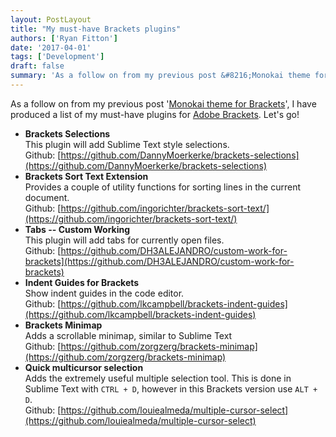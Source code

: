```yaml
---
layout: PostLayout
title: "My must-have Brackets plugins"
authors: ['Ryan Fitton']
date: '2017-04-01'
tags: ['Development']
draft: false
summary: 'As a follow on from my previous post &#8216;Monokai theme for Brackets&#8216;, I have produced a list of my must-have plugins for Adobe Brackets. Let&#8217;s go! Brackets Selections This plugin will add Sublime Text style selections. Github: https://github.com/DannyMoerkerke/brackets-selections Brackets Sort Text Extension Provides a couple of utility functions for sorting lines in the current document. ...'
---
```


As a follow on from my previous post '[Monokai theme for Brackets](https://ryanfitton.co.uk/blog/monokai-theme-for-brackets/)', I have produced a list of my must-have plugins for [Adobe Brackets](http://brackets.io/). Let's go!

-   **Brackets Selections**\
    This plugin will add Sublime Text style selections.\
    Github: [https://github.com/DannyMoerkerke/brackets-selections](https://github.com/DannyMoerkerke/brackets-selections)
-   **Brackets Sort Text Extension**\
    Provides a couple of utility functions for sorting lines in the current document.\
    Github: [https://github.com/ingorichter/brackets-sort-text/](https://github.com/ingorichter/brackets-sort-text/)
-   **Tabs -- Custom Working**\
    This plugin will add tabs for currently open files.\
    Github: [https://github.com/DH3ALEJANDRO/custom-work-for-brackets](https://github.com/DH3ALEJANDRO/custom-work-for-brackets)
-   **Indent Guides for Brackets**\
    Show indent guides in the code editor.\
    Github: [https://github.com/lkcampbell/brackets-indent-guides](https://github.com/lkcampbell/brackets-indent-guides)
-   **Brackets Minimap**\
    Adds a scrollable minimap, similar to Sublime Text\
    Github: [https://github.com/zorgzerg/brackets-minimap](https://github.com/zorgzerg/brackets-minimap)
-   **Quick multicursor selection**\
    Adds the extremely useful multiple selection tool. This is done in Sublime Text with `CTRL + D`, however in this Brackets version use `ALT + D`.\
    Github: [https://github.com/louiealmeda/multiple-cursor-select](https://github.com/louiealmeda/multiple-cursor-select)
